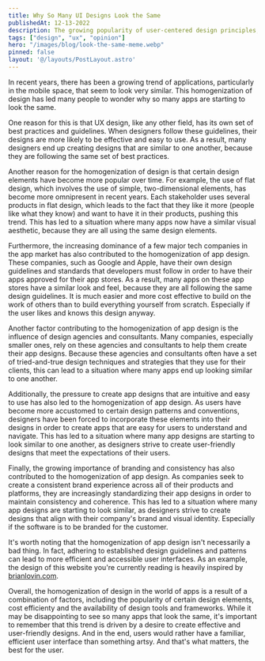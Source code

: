 ```yaml
---
title: Why So Many UI Designs Look the Same
publishedAt: 12-13-2022
description: The growing popularity of user-centered design principles, design systems, and the dominance of a few major tech companies in the app market are among the factors contributing to the homogenization of app design.
tags: ["design", "ux", "opinion"]
hero: "/images/blog/look-the-same-meme.webp"
pinned: false
layout: '@/layouts/PostLayout.astro'
---
```


In recent years, there has been a growing trend of applications, particularly in the mobile space, that seem to look very similar. This homogenization of design has led many people to wonder why so many apps are starting to look the same.

One reason for this is that UX design, like any other field, has its own set of best practices and guidelines. When designers follow these guidelines, their designs are more likely to be effective and easy to use. As a result, many designers end up creating designs that are similar to one another, because they are following the same set of best practices.

Another reason for the homogenization of design is that certain design elements have become more popular over time. For example, the use of flat design, which involves the use of simple, two-dimensional elements, has become more omnipresent in recent years. Each stakeholder uses several products in flat design, which leads to the fact that they like it more (people like what they know) and want to have it in their products, pushing this trend. This has led to a situation where many apps now have a similar visual aesthetic, because they are all using the same design elements.

Furthermore, the increasing dominance of a few major tech companies in the app market has also contributed to the homogenization of app design. These companies, such as Google and Apple, have their own design guidelines and standards that developers must follow in order to have their apps approved for their app stores. As a result, many apps on these app stores have a similar look and feel, because they are all following the same design guidelines. It is much easier and more cost effective to build on the work of others than to build everything yourself from scratch. Especially if the user likes and knows this design anyway. 

Another factor contributing to the homogenization of app design is the influence of design agencies and consultants. Many companies, especially smaller ones, rely on these agencies and consultants to help them create their app designs. Because these agencies and consultants often have a set of tried-and-true design techniques and strategies that they use for their clients, this can lead to a situation where many apps end up looking similar to one another.

Additionally, the pressure to create app designs that are intuitive and easy to use has also led to the homogenization of app design. As users have become more accustomed to certain design patterns and conventions, designers have been forced to incorporate these elements into their designs in order to create apps that are easy for users to understand and navigate. This has led to a situation where many app designs are starting to look similar to one another, as designers strive to create user-friendly designs that meet the expectations of their users.

Finally, the growing importance of branding and consistency has also contributed to the homogenization of app design. As companies seek to create a consistent brand experience across all of their products and platforms, they are increasingly standardizing their app designs in order to maintain consistency and coherence. This has led to a situation where many app designs are starting to look similar, as designers strive to create designs that align with their company's brand and visual identity. Especially if the software is to be branded for the customer. 

It's worth noting that the homogenization of app design isn't necessarily a bad thing. In fact, adhering to established design guidelines and patterns can lead to more efficient and accessible user interfaces. As an example, the design of this website you're currently reading is heavily inspired by <a href="brianlovin.com">brianlovin.com</a>. 

Overall, the homogenization of design in the world of apps is a result of a combination of factors, including the popularity of certain design elements, cost efficienty and the availability of design tools and frameworks. While it may be disappointing to see so many apps that look the same, it's important to remember that this trend is driven by a desire to create effective and user-friendly designs. And in the end, users would rather have a familiar, efficient user interface than something artsy. And that's what matters, the best for the user. 